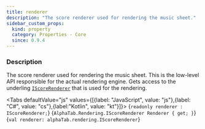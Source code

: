 ```yaml
---
title: renderer
description: "The score renderer used for rendering the music sheet."
sidebar_custom_props:
  kind: property
  category: Properties - Core
  since: 0.9.4
---
```



<SinceBadge since="0.9.4" />

<PropertyDescription />

### Description
The score renderer used for rendering the music sheet. This is the low-level API responsible for the actual rendering engine.
Gets access to the underling [`IScoreRenderer`](/docs/reference/types/rendering/iscorerenderer/) that is used for the rendering.

<Tabs defaultValue="js" values={[{label: "JavaScript", value: "js"},{label: "C#", value: "cs"},{label:"Kotlin", value: "kt"}]}>
<TabItem value="js">
<CodeBlock language="ts">{`readonly renderer : IScoreRenderer;`}</CodeBlock>
</TabItem>
<TabItem value="cs">
<CodeBlock language="csharp">{`AlphaTab.Rendering.IScoreRenderer Renderer { get; }`}</CodeBlock>
</TabItem>
<TabItem value="kt">
<CodeBlock language="kotlin">{`val renderer: alphaTab.rendering.IScoreRenderer`}</CodeBlock>
</TabItem>
</Tabs>

